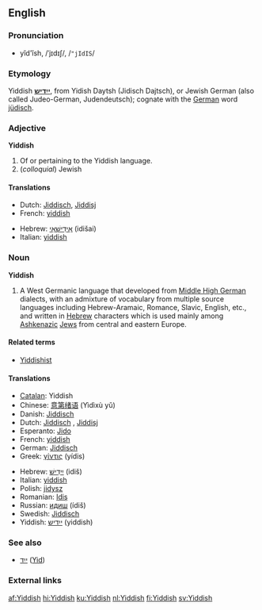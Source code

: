 {{interwiktionary|code=yi}}
==English==
{{wikipedia}}

===Pronunciation===
*yĭd'ĭsh, /ˈjɪdɪʃ/, /<tt>"jIdIS</tt>/

===Etymology===
Yiddish '''[[ייִדיש]]''', from Yidish Daytsh (Jidisch Dajtsch), or Jewish German (also called Judeo-German, Judendeutsch); cognate with the [[German]] word [[jüdisch]].

===Adjective===
'''Yiddish'''

# Of or pertaining to the Yiddish language.
# (''colloquial'') Jewish

====Translations====
{{trans-top|of or pertaining to the Yiddish language}}
*Dutch: [[Jiddisch]], [[Jiddisj]]
*French: [[yiddish]] {{mf}}
{{trans-mid}}
*Hebrew: [[אידישאי|אִידִישָׁאִי]] (idišai)
*Italian: [[yiddish]] {{m}}
{{trans-bottom}}

{{trans-top|Jewish}}
{{trans-mid}}
{{trans-bottom}}

===Noun===
'''Yiddish'''

# A West Germanic language that developed from [[Middle High German]] dialects, with an admixture of vocabulary from multiple source languages including Hebrew-Aramaic, Romance, Slavic, English, etc., and written in [[Hebrew]] characters which is used mainly among [[Ashkenazi]]c [[Jew]]s from central and eastern Europe.

====Related terms====
*[[Yiddishist]]

====Translations====
{{top}}
*[[Catalan]]: Yiddish
*Chinese: [[意第绪语]] (Yìdìxù yǔ)
*Danish: [[Jiddisch]]
*Dutch: [[Jiddisch]] {{n}}, [[Jiddisj]] {{n}}
*Esperanto: [[Jido]]
*French: [[yiddish]] {{m}}
*German: [[Jiddisch]]
*Greek: [[γίντις]] (yídis)
{{mid}}
*Hebrew: [[אידיש|יִידִישׁ]] (idiš)
*Italian: [[yiddish]] {{m}}
*Polish: [[jidysz]]
*Romanian: [[Idiş]]
*Russian: [[идиш]] (ídiš)
*Swedish: [[Jiddisch]]
*Yiddish: [[ייִדיש]] (yiddish)
{{bottom}}

===See also===
*[[ייִד]] ([[Jew|Yid]]) {{m}}

===External links===
{{ethnologue|lang=Eastern Yiddish|code=ydd}}
{{ethnologue|lang=Western Yiddish|code=yih}}

[[af:Yiddish]]
[[hi:Yiddish]]
[[ku:Yiddish]]
[[nl:Yiddish]]
[[fi:Yiddish]]
[[sv:Yiddish]]